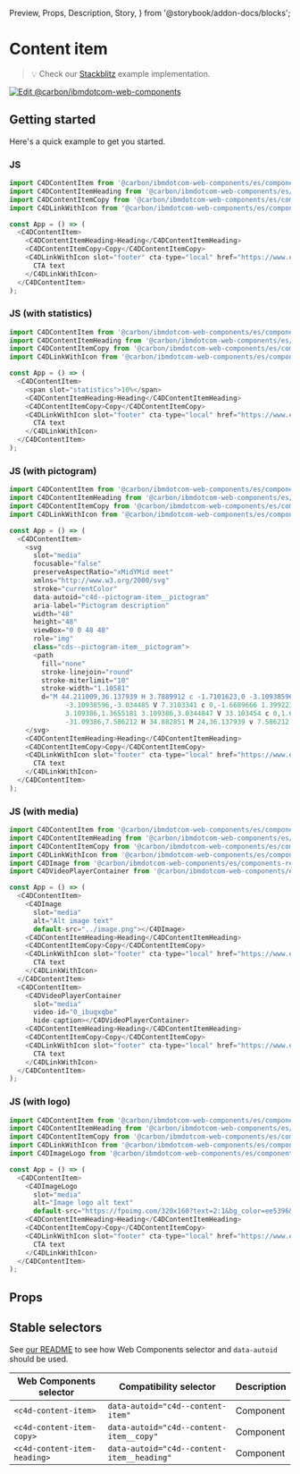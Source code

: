   Preview,
  Props,
  Description,
  Story,
} from '@storybook/addon-docs/blocks';

# Content item

> 💡 Check our
> [Stackblitz](https://stackblitz.com/github/carbon-design-system/carbon-for-ibm-dotcom/tree/main/packages/web-components/examples/stackblitz/components-react/content-item)
> example implementation.

[![Edit @carbon/ibmdotcom-web-components](https://developer.stackblitz.com/img/open_in_stackblitz.svg)](https://stackblitz.com/github/carbon-design-system/carbon-for-ibm-dotcom/tree/main/packages/web-components/examples/codesandbox/components-react/content-item)

## Getting started

Here's a quick example to get you started.

### JS

```javascript
import C4DContentItem from '@carbon/ibmdotcom-web-components/es/components-react/content-item/content-item';
import C4DContentItemHeading from '@carbon/ibmdotcom-web-components/es/components-react/content-item/content-item-heading';
import C4DContentItemCopy from '@carbon/ibmdotcom-web-components/es/components-react/content-item/content-item-copy';
import C4DLinkWithIcon from '@carbon/ibmdotcom-web-components/es/components-react/link-with-icon/link-with-icon';

const App = () => (
  <C4DContentItem>
    <C4DContentItemHeading>Heading</C4DContentItemHeading>
    <C4DContentItemCopy>Copy</C4DContentItemCopy>
    <C4DLinkWithIcon slot="footer" cta-type="local" href="https://www.example.com">
      CTA text
    </C4DLinkWithIcon>
  </C4DContentItem>
);
```

### JS (with statistics)

```javascript
import C4DContentItem from '@carbon/ibmdotcom-web-components/es/components-react/content-item/content-item';
import C4DContentItemHeading from '@carbon/ibmdotcom-web-components/es/components-react/content-item/content-item-heading';
import C4DContentItemCopy from '@carbon/ibmdotcom-web-components/es/components-react/content-item/content-item-copy';
import C4DLinkWithIcon from '@carbon/ibmdotcom-web-components/es/components-react/link-with-icon/link-with-icon';

const App = () => (
  <C4DContentItem>
    <span slot="statistics">10%</span>
    <C4DContentItemHeading>Heading</C4DContentItemHeading>
    <C4DContentItemCopy>Copy</C4DContentItemCopy>
    <C4DLinkWithIcon slot="footer" cta-type="local" href="https://www.example.com">
      CTA text
    </C4DLinkWithIcon>
  </C4DContentItem>
);
```

### JS (with pictogram)

```javascript
import C4DContentItem from '@carbon/ibmdotcom-web-components/es/components-react/content-item/content-item';
import C4DContentItemHeading from '@carbon/ibmdotcom-web-components/es/components-react/content-item/content-item-heading';
import C4DContentItemCopy from '@carbon/ibmdotcom-web-components/es/components-react/content-item/content-item-copy';
import C4DLinkWithIcon from '@carbon/ibmdotcom-web-components/es/components-react/link-with-icon/link-with-icon';

const App = () => (
  <C4DContentItem>
    <svg
      slot="media"
      focusable="false"
      preserveAspectRatio="xMidYMid meet"
      xmlns="http://www.w3.org/2000/svg"
      stroke="currentColor"
      data-autoid="c4d--pictogram-item__pictogram"
      aria-label="Pictogram description"
      width="48"
      height="48"
      viewBox="0 0 48 48"
      role="img"
      class="cds--pictogram-item__pictogram">
      <path
        fill="none"
        stroke-linejoin="round"
        stroke-miterlimit="10"
        stroke-width="1.10581"
        d="M 44.211009,36.137939 H 3.7889912 c -1.7101623,0 -3.10938596,-1.365518
              -3.10938596,-3.034485 V 7.3103341 c 0,-1.6689666 1.39922366,-3.0344847 3.10938596,-3.0344847 H 44.211009 c 1.710162,0
              3.109386,1.3655181 3.109386,3.0344847 V 33.103454 c 0,1.668967 -1.399224,3.034485 -3.109386,3.034485 z m
              -31.09386,7.586212 H 34.882851 M 24,36.137939 v 7.586212 M 0.67960524,28.551727 H 47.320395" />
    </svg>
    <C4DContentItemHeading>Heading</C4DContentItemHeading>
    <C4DContentItemCopy>Copy</C4DContentItemCopy>
    <C4DLinkWithIcon slot="footer" cta-type="local" href="https://www.example.com">
      CTA text
    </C4DLinkWithIcon>
  </C4DContentItem>
);
```

### JS (with media)

```javascript
import C4DContentItem from '@carbon/ibmdotcom-web-components/es/components-react/content-item/content-item';
import C4DContentItemHeading from '@carbon/ibmdotcom-web-components/es/components-react/content-item/content-item-heading';
import C4DContentItemCopy from '@carbon/ibmdotcom-web-components/es/components-react/content-item/content-item-copy';
import C4DLinkWithIcon from '@carbon/ibmdotcom-web-components/es/components-react/link-with-icon/link-with-icon';
import C4DImage from '@carbon/ibmdotcom-web-components/es/components-react/image/image';
import C4DVideoPlayerContainer from '@carbon/ibmdotcom-web-components/es/components-react/video-player/index';

const App = () => (
  <C4DContentItem>
    <C4DImage
      slot="media"
      alt="Alt image text"
      default-src="../image.png"></C4DImage>
    <C4DContentItemHeading>Heading</C4DContentItemHeading>
    <C4DContentItemCopy>Copy</C4DContentItemCopy>
    <C4DLinkWithIcon slot="footer" cta-type="local" href="https://www.example.com">
      CTA text
    </C4DLinkWithIcon>
  </C4DContentItem>
  <C4DContentItem>
    <C4DVideoPlayerContainer
      slot="media"
      video-id="0_ibuqxqbe"
      hide-caption></C4DVideoPlayerContainer>
    <C4DContentItemHeading>Heading</C4DContentItemHeading>
    <C4DContentItemCopy>Copy</C4DContentItemCopy>
    <C4DLinkWithIcon slot="footer" cta-type="local" href="https://www.example.com">
      CTA text
    </C4DLinkWithIcon>
  </C4DContentItem>
);
```

### JS (with logo)

```javascript
import C4DContentItem from '@carbon/ibmdotcom-web-components/es/components-react/content-item/content-item';
import C4DContentItemHeading from '@carbon/ibmdotcom-web-components/es/components-react/content-item/content-item-heading';
import C4DContentItemCopy from '@carbon/ibmdotcom-web-components/es/components-react/content-item/content-item-copy';
import C4DLinkWithIcon from '@carbon/ibmdotcom-web-components/es/components-react/link-with-icon/link-with-icon';
import C4DImageLogo from '@carbon/ibmdotcom-web-components/es/components-react/image/image-logo';

const App = () => (
  <C4DContentItem>
    <C4DImageLogo
      slot="media"
      alt="Image logo alt text"
      default-src="https://fpoimg.com/320x160?text=2:1&bg_color=ee5396&text_color=161616"></C4DImageLogo>
    <C4DContentItemHeading>Heading</C4DContentItemHeading>
    <C4DContentItemCopy>Copy</C4DContentItemCopy>
    <C4DLinkWithIcon slot="footer" cta-type="local" href="https://www.example.com">
      CTA text
    </C4DLinkWithIcon>
  </C4DContentItem>
);
```

## Props

<Props of="c4d-content-item" />
<Description markdown={markdownContents} />

## Stable selectors

See
[our README](https://github.com/carbon-design-system/carbon-for-ibm-dotcom/tree/main/packages/web-components#stable-selectors-for-analytics-and-integratione2e-testing-in-web-components)
to see how Web Components selector and `data-autoid` should be used.

| Web Components selector      | Compatibility selector                     | Description |
| ---------------------------- | ------------------------------------------ | ----------- |
| `<c4d-content-item>`         | `data-autoid="c4d--content-item"`          | Component   |
| `<c4d-content-item-copy>`    | `data-autoid="c4d--content-item__copy"`    | Component   |
| `<c4d-content-item-heading>` | `data-autoid="c4d--content-item__heading"` | Component   |

<Description markdown={contributing} />
